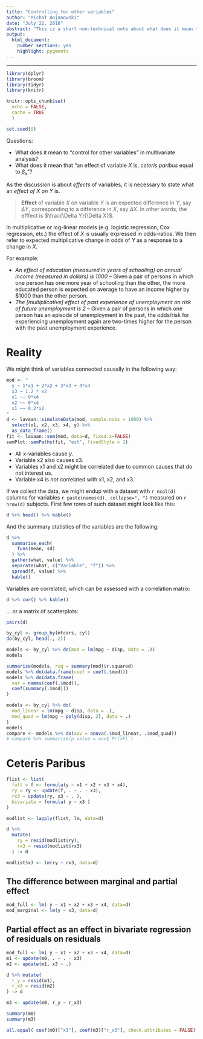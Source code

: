 ```yaml
---
title: "Controlling for other variables"
author: "Michał Bojanowski"
date: "July 22, 2016"
abstract: "This is a short non-technical note about what does it mean to control for other variables in statistical multivariate analysis."
output: 
  html_document:
    number_sections: yes
    highlight: pygments
---
```



---

```r
library(dplyr)
library(broom)
library(tidyr)
library(knitr)

knitr::opts_chunk$set(
  echo = FALSE,
  cache = TRUE
  )

set.seed(0)
```


Questions:

- What does it mean to "control for other variables" in multivariate analysis?
- What does it mean that "an effect of variable $X$ is, *ceteris paribus* equal to $\beta_x$"?


As the discussion is about *effects* of variables, it is necessary to state what an *effect of $X$ on $Y$* is.

> **Effect** of variable $X$ on variable $Y$ is an expected difference in $Y$, say $\Delta Y$, corresponding to a difference in $X$, say $\Delta X$. In other words, the efffect is $\frac{\Delta Y}{\Delta X}$.

In multiplicative or log-linear models (e.g. logistic regression, Cox regression, etc.) the effect of $X$ is usually expressed in odds-ratios. We then refer to expected multiplicative change in odds of $Y$ as a response to a change in $X$.

For example:

- *An effect of education (measured in years of schooling) on annual income (measured in dollars) is 1000* -- Given a pair of persons in which one person has one more year of schooling than the other, the more educated person is expected on average to have an income higher by $1000 than the other person.
- *The [multiplicative] effect of past experience of unemployment on risk of future unemployment is 2* -- Given a pair of persons in which one person has an episode of unemployment in the past, the odds/risk for experiencing unemployment again are two-times higher for the person with the past unemployment experience.









# Reality

We might think of variables connected causally in the following way:

```r
mod <- "
  y ~ 1*x1 + 2*x2 + 3*x3 + 4*x4
  x3 ~ 1.2 * x2
  x1 ~~ 0*x4
  x2 ~~ 0*x4
  x1 ~~ 0.2*x2
"
d <- lavaan::simulateData(mod, sample.nobs = 1000) %>%
  select(x1, x2, x3, x4, y) %>%
  as_data_frame()
fit <- lavaan::sem(mod, data=d, fixed.x=FALSE)
semPlot::semPaths(fit, "est", fixedStyle = 1)
```

- All x-variables cause $y$.
- Variable x2 also causes x3.
- Variables x1 and x2 might be correlated due to common causes that do not interest us.
- Variable x4 is *not* correlated with x1, x2, and x3.

If we collect the data, we might endup with a dataset with `r ncol(d)` columns for variables 
`r paste(names(d), collapse=", ")` measured on `r nrow(d)` subjects.
First few rows of such dataset might look like this:

```r
d %>% head() %>% kable()
```

And the summary statistics of the variables are the following:

```r
d %>%
  summarise_each(
    funs(mean, sd)
  ) %>%
  gather(what, value) %>%
  separate(what, c("Variable", "f")) %>%
  spread(f, value) %>%
  kable()
```



Variables are correlated, which can be assessed with a correlation matrix:

```r
d %>% cor() %>% kable()
```

... or a matrix of scatterplots:

```r
pairs(d)
```


```r
by_cyl <- group_by(mtcars, cyl)
do(by_cyl, head(., 2))

models <- by_cyl %>% do(mod = lm(mpg ~ disp, data = .))
models

summarise(models, rsq = summary(mod)$r.squared)
models %>% do(data.frame(coef = coef(.$mod)))
models %>% do(data.frame(
  var = names(coef(.$mod)),
  coef(summary(.$mod)))
)

models <- by_cyl %>% do(
  mod_linear = lm(mpg ~ disp, data = .),
  mod_quad = lm(mpg ~ poly(disp, 2), data = .)
)
models
compare <- models %>% do(aov = anova(.$mod_linear, .$mod_quad))
# compare %>% summarise(p.value = aov$`Pr(>F)`)

```


    
    
# Ceteris Paribus

```r
flist <- list(
  full = f <- formula(y ~ x1 + x2 + x3 + x4),
  ry = ry <- update(f, . ~ . - x3),
  rx3 = update(ry, x3 ~ . ),
  bivariate = formula( y ~ x3 )
)

modlist <- lapply(flist, lm, data=d)

d %>%
  mutate(
    ry = resid(modlist$ry),
    rx3 = resid(modlist$rx3)
  ) -> d

modlist$x3 <- lm(ry ~ rx3, data=d)
```


## The difference between marginal and partial effect

```r
mod_full <- lm( y ~ x1 + x2 + x3 + x4, data=d)
mod_marginal <- lm(y ~ x3, data=d)
```




## Partial effect as an effect in bivariate regression of residuals on residuals



```r
mod_full <- lm( y ~ x1 + x2 + x3 + x4, data=d)
m1 <- update(m0, . ~ . - x3)
m2 <- update(m1, x3 ~ .)

d %>% mutate(
  r_y = resid(m1),
  r_x3 = resid(m2)
) -> d

m3 <- update(m0, r_y ~ r_x3)

summary(m0)
summary(m3)

all.equal( coef(m0)["x3"], coef(m3)["r_x3"], check.attributes = FALSE)
```


